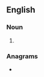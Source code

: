 ==English==

===Noun===
{{head|en|noun plural form}}

# {{plural of|arterial|lang=en}}

===Anagrams===
* {{anagrams|en|saltierra}}